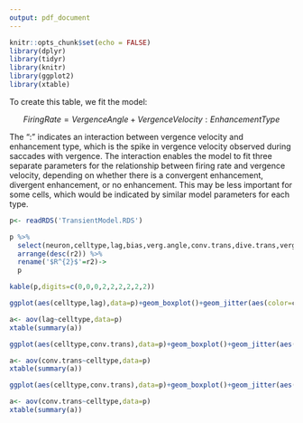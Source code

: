 ```yaml
---
output: pdf_document
---
```


```r
knitr::opts_chunk$set(echo = FALSE)
library(dplyr)
library(tidyr)
library(knitr)
library(ggplot2)
library(xtable)
```

To create this table, we fit the model:

$$FiringRate = VergenceAngle+VergenceVelocity:EnhancementType$$

The ":" indicates an interaction between vergence velocity and enhancement type, which is the spike in vergence velocity observed during saccades with vergence. The interaction enables the model to fit three separate parameters for the relationship between firing rate and vergence velocity, depending on whether there is a convergent enhancement, divergent enhancement, or no enhancement. This may be less important for some cells, which would be indicated by similar model parameters for each type. 

```r
p<- readRDS('TransientModel.RDS')

p %>%
  select(neuron,celltype,lag,bias,verg.angle,conv.trans,dive.trans,verg.velocity,r2) %>%
  arrange(desc(r2)) %>%
  rename('$R^{2}$'=r2)->
  p

kable(p,digits=c(0,0,0,2,2,2,2,2,2))

```

```r

ggplot(aes(celltype,lag),data=p)+geom_boxplot()+geom_jitter(aes(color=celltype))

```

```r
a<- aov(lag~celltype,data=p)
xtable(summary(a))
```

```r

ggplot(aes(celltype,conv.trans),data=p)+geom_boxplot()+geom_jitter(aes(color=celltype))

```

```r
a<- aov(conv.trans~celltype,data=p)
xtable(summary(a))
```


```r

ggplot(aes(celltype,conv.trans),data=p)+geom_boxplot()+geom_jitter(aes(color=celltype))

```

```r
a<- aov(conv.trans~celltype,data=p)
xtable(summary(a))
```